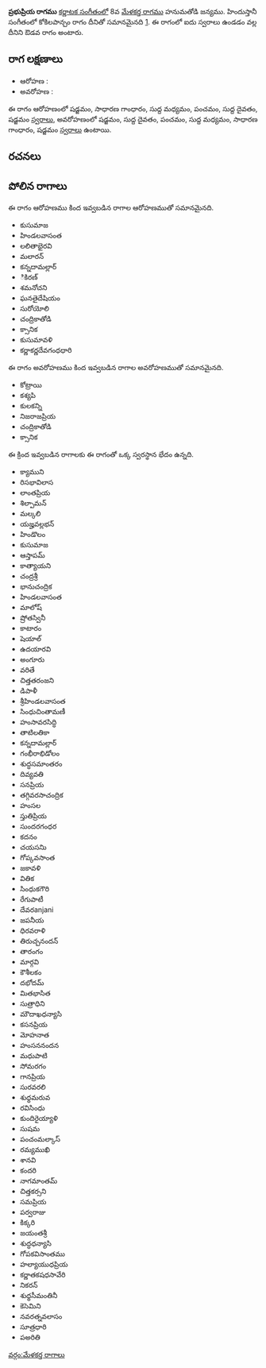 {{Infobox ragam
	| name          	= ప్రభుప్రియ
	| synonym	    	= 
	| mela          	= 
	| chakra        	= 
	| janaka        	= 
	| type          	= ఔడవ
	| arohanam      	= {{svaraC|S|G2|M1|P|D1|S'}} 
	| avarohanam    	= {{svaraC|S'|D1|P|M1|G2|S}}
	| jeeva         	=
	| chhaya        	=
	| nyasa         	=
	| vishesha      	= 
	| equivalent  		= కోకిలపాన్చం
}}
{{కర్ణాటక సంగీత రాగాలు}}
'''ప్రభుప్రియ రాగము''' [[కర్ణాటక సంగీతం]]లో 8వ [[మేళకర్త రాగము]] హనుమతోడి జన్యము.  హిందుస్తానీ సంగీతంలో కోకిలపాన్చం రాగం దీనితో సమానమైనది [https://karnatik.com/hcragatable.shtml]. ఈ రాగంలో ఐదు స్వరాలు ఉండడం వల్ల దీనిని ఔడవ రాగం అంటారు.


==రాగ లక్షణాలు==


* ఆరోహణ : {{svaraC|S|G2|M1|P|D1|S'}} 
* అవరోహణ : {{svaraC|S'|D1|P|M1|G2|S}}

ఈ రాగం ఆరోహణంలో షడ్జమం, సాధారణ గాంధారం, సుద్ద మధ్యమం, పంచమం, సుద్ద దైవతం, షడ్జమం [[స్వరాలు]], అవరోహణంలో షడ్జమం, సుద్ద దైవతం, పంచమం, సుద్ద మధ్యమం, సాధారణ గాంధారం, షడ్జమం [[స్వరాలు]] ఉంటాయి.

==రచనలు==



==పోలిన రాగాలు==
ఈ రాగం ఆరోహణము కింద ఇవ్వబడిన రాగాల ఆరోహణముతో సమానమైనది.
* కుసుమాజ
* హిండలవాసంత
* లలితాభైరవి
* మలారన్
* కన్నదామల్లార్
* ికిరణ్
* శమనోచని
* ఘనతైదేషియం
* సురోయోలి
* చంద్రికాతోడి
* క్సానిక
* కుసుమావళి
* కర్ణాకర్ణదేవగంధధారి

ఈ రాగం అవరోహణము కింద ఇవ్వబడిన రాగాల అవరోహణముతో సమానమైనది.
* కోట్రాయి
* కశ్యపి
* కులకన్ని
* నిజరాజప్రియ
* చంద్రికాతోడి
* క్సానిక

ఈ క్రింద ఇవ్వబడిన రాగాలకు ఈ రాగంతో ఒక్క స్వరస్థాన భేదం ఉన్నది.
* క్యాముని
* రిసభావిలాస
* లాంతప్రియ
* శిల్పామన్
* మల్కలి
* యజ్హవల్లభన్
* హిండొలం
* కుసుమాజ
* ఆస్తాపమ్
* కాత్యాయని
* చంద్రశ్రీ
* భానుచంద్రిక
* హిండలవాసంత
* మాలోష్
* ష్రోతస్వినీ
* కాటారం
* షెయాల్
* ఉదయారవి
* అంగూరు
* వరితే
* చిత్తతరంజని
* డిపాళీ
* శ్రీహిండలవాసంత
* సింధుచింతామణీ
* హంసావరసిద్ధి
* తాటిలతికా
* కన్నదామల్లార్
* గంభీరాభిడోలం
* శుద్ధసమాంతరం
* దివ్యవతి
* సనప్రియ
* తగ్గివరసాచంద్రిక
* హంసల
* స్తుతిప్రియ
* సుందరగంధర
* కదనం
* చయసనిు
* గోప్కవసాంత
* జకావళి
* వితిక
* సింధుకగౌరి
* రేగుపాటీ
* దేవరanjani
* జపనీయ
* ధిరవరాళి
* తిరుచ్చనందన్
* తారంగం
* మార్గవి
* కౌశీలకం
* దభోదమ్
* మితభాసిత
* సుత్రాధిని
* మౌదాఖధన్యాసి
* కసనప్రియ
* మోహనాత
* హంసననందన
* మధుపాటి
* సోమరగం
* గానప్రియ
* సురవరలి
* శుధ్ధమరువ
* రవిసింధు
* కుందిరైయ్యాళి
* సుషమ
* పంచంమల్కాస్
* రమ్యముఖి
* శానవి
* కందరి
* నాగమాంతమ్
* చిత్తకర్సని
* సమప్రియ
* పర్వరాజు
* కిక్కరి
* జయంతశ్రీ
* శుద్ధధన్యాసి
* గోపకవిసాంతము
* హల్యాయుధప్రియ
* కర్ణాతకషధసావేరి
* నికరన్
* శుధ్ధసీమంతినీ
* కెసెమిని
* నవరత్నవలాసం
* సూత్రధారి
* పఅరితి



[[వర్గం:మేళకర్త రాగాలు]]